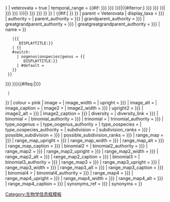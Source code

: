 <noinclude><!--
-==================================================================
-  Template:Oobox -  Show taxobox by {Taxobox/core} for an oogenus
-==================================================================
--
--  This template sends parameters to Taxobox/core, which shows a
--  right-side infobox.  Most parameters are just passed directly;
--  while some parameters are noted with a comment.
--
-------------------------------- Invoke {Taxobox/core}
The nowiki that follows is needed because of parser bug T18700--></noinclude><nowiki/>{{Taxobox/core
| edit link = {{{edit link|{{{edit_link|edit}}} }}}
| veterovata = true<!-- 
--  temporal_range:  If the specified temporal range is a period
--  supported by templates {period start} and {next period}, then
--  incorporate the specified range into template:Fossil_range,
--  having checked that it will display correctly. Otherwise, just
--  pass on the stated parameter.
-->
| temporal_range =  {{#if:{{{temporal_range|{{{temporal range|{{{fossil_range|{{{fossil range|}}} }}} }}} }}}|{{#iferror:{{geological range|{{{temporal_range|{{{temporal range|{{{fossil_range|{{{fossil range|}}} }}} }}} }}} }}|{{{temporal_range|{{{temporal range|{{{fossil_range|{{{fossil range|}}} }}} }}} }}}|{{geological range|{{{temporal_range|{{{temporal range|{{{fossil_range|{{{fossil range|}}} }}} }}} }}} }} }} | {{#if:{{{oldest fossil|}}}|{{geological range|{{{oldest fossil}}}|{{{youngest fossil|Recent}}} }} }} }}
<!-- 
--  parent:  this parameter should be called "taxon" not "parent" -->
| parent = <includeonly>{{Taxobox/taxon|{{{taxon|{{PAGENAME}}|}}}|{{{1|}}} }}</includeonly><noinclude>Veterovata</noinclude><!--
--  display_parents:  Number of immediate parents to display.
--  Defaults to 1 to give the taxon some context.
-->
| display_taxa = {{{display parents|{{{display_parents|1}}}}}}<!--
--  authority or parent_authority (etc.):  In format "author, year".  
-->
| authority = {{{authority|}}}
| parent_authority = {{{parent authority|{{{parent_authority|}}} }}}
| grandparent_authority = {{{grandparent authority|{{{grandparent_authority|}}} }}}
| greatgrandparent_authority = {{{greatgrandparent authority|{{{greatgrandparent_authority|}}} }}}
| greatgreatgrandparent_authority = {{{greatgreatgrandparent authority|{{{greatgreatgrandparent_authority|}}} }}}<!--
--
--  name:  Works out whether the name should be italicized (such as
--  genera, species, etc); if so, passes the italicized result.
--  There should be no punctuation in the "name" parameter, which
--  is intended only for cases where the taxobox name does not
--  match that displayed or linked to by the taxon in question.
--  Italics are generated automatically.
--
--  italic_name:  This parameter is still supported (just in case),
--  but links to Category:Automatic_taxobox_cleanup because the
--  template should be able to italicize for all cases.
-->
| name = {{{italic_name|{{{name|{{
  #ifeq:'|{{padleft:|1|{{{taxon|{{PAGENAME}}|}}} }}
    |{{{taxon|{{PAGENAME}}|}}}{{
       DISPLAYTITLE:{{{taxon|{{PAGENAME}}|}}}}}
    |<!--else-no-apostrophe-->{{
    #switch: {{lcfirst:{{taxonomy/{{Taxobox/taxon|{{{taxon|{{PAGENAME}}|}}}|{{{1|}}} }}|machine code=rank}} }}
      | oogenus|oospecies|genus = ''{{{taxon|{{PAGENAME}}|}}}''{{
         DISPLAYTITLE:''{{{taxon|{{PAGENAME}}|}}}''}}
      | #default = {{{taxon|{{PAGENAME}}|}}}
    }}
  }}
}}} }}}{{#ifeq:{{PAGENAME}}|{{{italic_name|{{{name|}}}}}}
  |{{DISPLAYTITLE:{{PAGENAME}}}}
}}
| colour = pink
| image = {{{image|}}}
| image_width = {{{image_width|}}}
| upright = {{{image_upright|{{{image upright|}}}}}}
| image_alt = {{{image_alt|}}}
| image_caption = {{{image_caption|}}}
| image2 = {{{image2|}}}
| image2_width = {{{image2 width|{{{image2_width|}}} }}}
| upright2 = {{{image2_upright|{{{image2 upright|}}}}}}
| image2_alt = {{{image2 alt|{{{image2_alt|}}}}}}
| image2_caption = {{{image2 caption|{{{image2_caption|}}}}}}
| diversity = {{{diversity|}}}
| diversity_link = {{{diversity link|{{{diversity_link|}}} }}}
| binomial = {{{binomial|}}}
| binomial_authority = {{{binomial authority|{{{binomial_authority|}}} }}}
| trinomial = {{{trinomial|}}}
| trinomial_authority = {{{trinomial authority|{{{trinomial_authority|}}} }}}
| type_oogenus = {{{type_oogenus|}}}
| type_oogenus_authority = {{{type_oogenus_authority|}}}
| type_oospecies = {{{type_oospecies|}}}
| type_oospecies_authority = {{{type_oospecies_authority|}}}
| subdivision = {{{subdivision|}}}
| subdivision_ranks = {{{subdivision ranks|{{{subdivision_ranks|}}} }}}<!--

POSSIBLE SUBDIVISIONS AND RANKS:
Displayed below the known subdivisions; this should be reserved for non-eggshell taxa-- i.e., taxa from the tree of life and/or ichnos

-->
| possible_subdivision = {{{possible_subdivision|{{{possible subdivision|}}}}}}
| possible_subdivision_ranks = {{{possible_subdivision_ranks|{{{possible subdivision ranks}}}}}}
| range_map = {{{range map|{{{range_map|}}} }}}
| range_map_upright = {{{range map upright|{{{range_map_upright|}}} }}}
| range_map_width = {{{range map width|{{{range_map_width|}}} }}}
| range_map_alt = {{{range map alt|{{{range_map_alt|}}} }}}
| range_map_caption = {{{range map caption|{{{range_map_caption|}}} }}}
| binomial2 = {{{binomial2|}}}
| binomial2_authority = {{{binomial2 authority|{{{binomial2_authority|}}} }}}
| range_map2 = {{{range map2|{{{range_map2|}}} }}}
| range_map2_upright = {{{range map2 upright|{{{range_map2_upright|}}} }}}
| range_map2_width = {{{range map2 width| {{{range_map2_width|}}}}}}
| range_map2_alt = {{{range map2 alt|{{{range_map2_alt|}}} }}}
| range_map2_caption = {{{range map2 caption|{{{range_map2_caption|}}} }}}
| binomial3 = {{{binomial3|}}}
| binomial3_authority = {{{binomial3 authority|{{{binomial3_authority|}}} }}}
| range_map3 = {{{range map3|{{{range_map3|}}} }}}
| range_map3_upright = {{{range map3 upright|{{{range_map3_upright|}}} }}}
| range_map3_width = {{{range map3 width|{{{range_map3_width|}}} }}}
| range_map3_alt = {{{range map3 alt|{{{range_map3_alt|}}} }}}
| range_map3_caption = {{{range map3 caption|{{{range_map3_caption|}}} }}}
| binomial4 = {{{binomial4|}}}
| binomial4_authority = {{{binomial4 authority|{{{binomial4_authority|}}} }}}
| range_map4 = {{{range map4|{{{range_map4|}}} }}}
| range_map4_upright = {{{range map4 upright|{{{range_map4_upright|}}} }}}
| range_map4_width = {{{range map4 width|{{{range_map4_width|}}} }}}
| range_map4_alt = {{{range map4 alt|{{{range_map4_alt|}}} }}}
| range_map4_caption = {{{range map4 caption|{{{range_map4_caption|}}} }}}
| synonyms_ref = {{{synonyms ref|{{{synonyms_ref|}}} }}}
| synonyms = {{{synonyms|}}}
}}<noinclude>
{{documentation}}
[[Category:生物学信息框模板]]</noinclude>